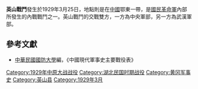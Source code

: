 {{Infobox Military Conflict|
campaign=|
image=|
caption=|
conflict=英山戰鬥|
date=1929年3月25日|
place=[[中國|中國]]鄂東|
result=國軍內鬨戰爭，交戰數日後，武漢軍之李明瑞、楊騰輝及羅霖等師附中央|
combatant1=中央軍|
combatant2=武漢軍| 
commander1=蔣中正|
commander2=李明瑞、楊騰輝及羅霖|
strength1=|
strength2=|
casualties1=|
casualties2=|
}}

'''英山戰鬥'''發生於1929年3月25日，地點則是在[[中國|中國]]鄂東一帶，是[[國民革命軍|國民革命軍]]內部所發生的內戰戰鬥之一。英山戰鬥的交戰雙方，一方為中央軍部，另一方為武漢軍部。

==參考文獻==
*[[中華民國|中華民國]][[國防大學_(臺灣)|國防大學]]編，《中國現代軍事史主要戰役表》

{{中原大戰}}

[[Category:1929年中原大战战役|Category:1929年中原大战战役]]
[[Category:湖北民国时期战役|Category:湖北民国时期战役]]
[[Category:黄冈军事史|Category:黄冈军事史]]
[[Category:英山县|Category:英山县]]
[[Category:1929年3月|Category:1929年3月]]